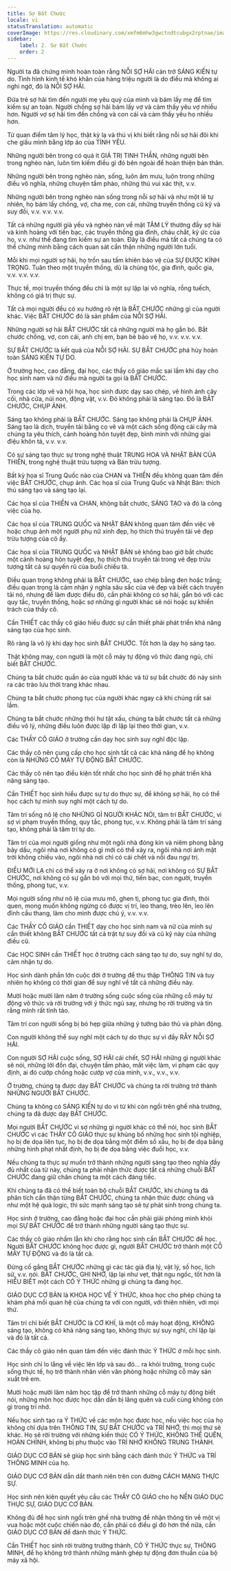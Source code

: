 ```yaml
---
title: Sự Bắt Chước
locale: vi
statusTranslation: automatic
coverImage: https://res.cloudinary.com/xmfm6mhw3gwctndtcubgx2rptnae/image/upload/v1740337243/small_cover_educacion_fundamental_a051170f1c.webp
sidebar:
    label: 2. Sự Bắt Chước
    order: 2
---
```

Người ta đã chứng minh hoàn toàn rằng NỖI SỢ HÃI cản trở SÁNG KIẾN tự do. Tình hình kinh tế khó khăn của hàng triệu người là do điều mà không ai nghi ngờ, đó là NỖI SỢ HÃI.

Đứa trẻ sợ hãi tìm đến người mẹ yêu quý của mình và bám lấy mẹ để tìm kiếm sự an toàn. Người chồng sợ hãi bám lấy vợ và cảm thấy yêu vợ nhiều hơn. Người vợ sợ hãi tìm đến chồng và con cái và cảm thấy yêu họ nhiều hơn.

Từ quan điểm tâm lý học, thật kỳ lạ và thú vị khi biết rằng nỗi sợ hãi đôi khi che giấu mình bằng lớp áo của TÌNH YÊU.

Những người bên trong có quá ít GIÁ TRỊ TINH THẦN, những người bên trong nghèo nàn, luôn tìm kiếm điều gì đó bên ngoài để hoàn thiện bản thân.

Những người bên trong nghèo nàn, sống, luôn âm mưu, luôn trong những điều vô nghĩa, những chuyện tầm phào, những thú vui xác thịt, v.v.

Những người bên trong nghèo nàn sống trong nỗi sợ hãi và như một lẽ tự nhiên, họ bám lấy chồng, vợ, cha mẹ, con cái, những truyền thống cũ kỹ và suy đồi, v.v. v.v. v.v.

Tất cả những người già yếu và nghèo nàn về mặt TÂM LÝ thường đầy sợ hãi và kinh hoàng với tiền bạc, các truyền thống gia đình, cháu chắt, ký ức của họ, v.v. như thể đang tìm kiếm sự an toàn. Đây là điều mà tất cả chúng ta có thể chứng minh bằng cách quan sát cẩn thận những người lớn tuổi.

Mỗi khi mọi người sợ hãi, họ trốn sau tấm khiên bảo vệ của SỰ ĐƯỢC KÍNH TRỌNG. Tuân theo một truyền thống, dù là chủng tộc, gia đình, quốc gia, v.v. v.v. v.v.

Thực tế, mọi truyền thống đều chỉ là một sự lặp lại vô nghĩa, rỗng tuếch, không có giá trị thực sự.

Tất cả mọi người đều có xu hướng rõ rệt là BẮT CHƯỚC những gì của người khác. Việc BẮT CHƯỚC đó là sản phẩm của NỖI SỢ HÃI.

Những người sợ hãi BẮT CHƯỚC tất cả những người mà họ gắn bó. Bắt chước chồng, vợ, con cái, anh chị em, bạn bè bảo vệ họ, v.v. v.v. v.v.

SỰ BẮT CHƯỚC là kết quả của NỖI SỢ HÃI. SỰ BẮT CHƯỚC phá hủy hoàn toàn SÁNG KIẾN TỰ DO.

Ở trường học, cao đẳng, đại học, các thầy cô giáo mắc sai lầm khi dạy cho học sinh nam và nữ điều mà người ta gọi là BẮT CHƯỚC.

Trong các lớp vẽ và hội họa, học sinh được dạy sao chép, vẽ hình ảnh cây cối, nhà cửa, núi non, động vật, v.v. Đó không phải là sáng tạo. Đó là BẮT CHƯỚC, CHỤP ẢNH.

Sáng tạo không phải là BẮT CHƯỚC. Sáng tạo không phải là CHỤP ẢNH. Sáng tạo là dịch, truyền tải bằng cọ vẽ và một cách sống động cái cây mà chúng ta yêu thích, cảnh hoàng hôn tuyệt đẹp, bình minh với những giai điệu khôn tả, v.v. v.v.

Có sự sáng tạo thực sự trong nghệ thuật TRUNG HOA VÀ NHẬT BẢN CỦA THIỀN, trong nghệ thuật trừu tượng và Bán trừu tượng.

Bất kỳ họa sĩ Trung Quốc nào của CHAN và THIỀN đều không quan tâm đến việc BẮT CHƯỚC, chụp ảnh. Các họa sĩ của Trung Quốc và Nhật Bản: thích thú sáng tạo và sáng tạo lại.

Các họa sĩ của THIỀN và CHAN, không bắt chước, SÁNG TẠO và đó là công việc của họ.

Các họa sĩ của TRUNG QUỐC và NHẬT BẢN không quan tâm đến việc vẽ hoặc chụp ảnh một người phụ nữ xinh đẹp, họ thích thú truyền tải vẻ đẹp trừu tượng của cô ấy.

Các họa sĩ của TRUNG QUỐC và NHẬT BẢN sẽ không bao giờ bắt chước một cảnh hoàng hôn tuyệt đẹp, họ thích thú truyền tải trong vẻ đẹp trừu tượng tất cả sự quyến rũ của buổi chiều tà.

Điều quan trọng không phải là BẮT CHƯỚC, sao chép bằng đen hoặc trắng; điều quan trọng là cảm nhận ý nghĩa sâu sắc của vẻ đẹp và biết cách truyền tải nó, nhưng để làm được điều đó, cần phải không có sợ hãi, gắn bó với các quy tắc, truyền thống, hoặc sợ những gì người khác sẽ nói hoặc sự khiển trách của thầy cô.

Cần THIẾT các thầy cô giáo hiểu được sự cần thiết phải phát triển khả năng sáng tạo của học sinh.

Rõ ràng là vô lý khi dạy học sinh BẮT CHƯỚC. Tốt hơn là dạy họ sáng tạo.

Thật không may, con người là một cỗ máy tự động vô thức đang ngủ, chỉ biết BẮT CHƯỚC.

Chúng ta bắt chước quần áo của người khác và từ sự bắt chước đó nảy sinh ra các trào lưu thời trang khác nhau.

Chúng ta bắt chước phong tục của người khác ngay cả khi chúng rất sai lầm.

Chúng ta bắt chước những thói hư tật xấu, chúng ta bắt chước tất cả những điều vô lý, những điều luôn được lặp đi lặp lại theo thời gian, v.v.

Các THẦY CÔ GIÁO ở trường cần dạy học sinh suy nghĩ độc lập.

Các thầy cô nên cung cấp cho học sinh tất cả các khả năng để họ không còn là NHỮNG CỖ MÁY TỰ ĐỘNG BẮT CHƯỚC.

Các thầy cô nên tạo điều kiện tốt nhất cho học sinh để họ phát triển khả năng sáng tạo.

Cần THIẾT học sinh hiểu được sự tự do thực sự, để không sợ hãi, họ có thể học cách tự mình suy nghĩ một cách tự do.

Tâm trí sống nô lệ cho NHỮNG GÌ NGƯỜI KHÁC NÓI, tâm trí BẮT CHƯỚC, vì sợ vi phạm truyền thống, quy tắc, phong tục, v.v. Không phải là tâm trí sáng tạo, không phải là tâm trí tự do.

Tâm trí của mọi người giống như một ngôi nhà đóng kín và niêm phong bằng bảy dấu, ngôi nhà nơi không có gì mới có thể xảy ra, ngôi nhà nơi ánh mặt trời không chiếu vào, ngôi nhà nơi chỉ có cái chết và nỗi đau ngự trị.

ĐIỀU MỚI LẠ chỉ có thể xảy ra ở nơi không có sợ hãi, nơi không có SỰ BẮT CHƯỚC, nơi không có sự gắn bó với mọi thứ, tiền bạc, con người, truyền thống, phong tục, v.v.

Mọi người sống như nô lệ của mưu mô, ghen tị, phong tục gia đình, thói quen, mong muốn không ngừng có được vị trí, leo thang, trèo lên, leo lên đỉnh cầu thang, làm cho mình được chú ý, v.v. v.v.

Các THẦY CÔ GIÁO cần THIẾT dạy cho học sinh nam và nữ của mình sự cần thiết không BẮT CHƯỚC tất cả trật tự suy đồi và cũ kỹ này của những điều cũ.

Các HỌC SINH cần THIẾT học ở trường cách sáng tạo tự do, suy nghĩ tự do, cảm nhận tự do.

Học sinh dành phần lớn cuộc đời ở trường để thu thập THÔNG TIN và tuy nhiên họ không có thời gian để suy nghĩ về tất cả những điều này.

Mười hoặc mười lăm năm ở trường sống cuộc sống của những cỗ máy tự động vô thức và rời trường với ý thức ngủ say, nhưng họ rời trường và tin rằng mình rất tỉnh táo.

Tâm trí con người sống bị bó hẹp giữa những ý tưởng bảo thủ và phản động.

Con người không thể suy nghĩ một cách tự do thực sự vì đầy RẪY NỖI SỢ HÃI.

Con người SỢ HÃI cuộc sống, SỢ HÃI cái chết, SỢ HÃI những gì người khác sẽ nói, những lời đồn đại, chuyện tầm phào, mất việc làm, vi phạm các quy định, ai đó cướp chồng hoặc cướp vợ của mình, v.v., v.v., v.v.

Ở trường, chúng ta được dạy BẮT CHƯỚC và chúng ta rời trường trở thành NHỮNG NGƯỜI BẮT CHƯỚC.

Chúng ta không có SÁNG KIẾN tự do vì từ khi còn ngồi trên ghế nhà trường, chúng ta đã được dạy BẮT CHƯỚC.

Mọi người BẮT CHƯỚC vì sợ những gì người khác có thể nói, học sinh BẮT CHƯỚC vì các THẦY CÔ GIÁO thực sự khủng bố những học sinh tội nghiệp, họ bị đe dọa liên tục, họ bị đe dọa bằng một điểm số xấu, họ bị đe dọa bằng những hình phạt nhất định, họ bị đe dọa bằng việc đuổi học, v.v.

Nếu chúng ta thực sự muốn trở thành những người sáng tạo theo nghĩa đầy đủ nhất của từ này, chúng ta phải nhận thức được tất cả những chuỗi BẮT CHƯỚC đang giữ chân chúng ta một cách đáng tiếc.

Khi chúng ta đã có thể biết toàn bộ chuỗi BẮT CHƯỚC, khi chúng ta đã phân tích cẩn thận từng BẮT CHƯỚC, chúng ta nhận thức được chúng và như một hệ quả logic, thì sức mạnh sáng tạo sẽ tự phát sinh trong chúng ta.

Học sinh ở trường, cao đẳng hoặc đại học cần phải giải phóng mình khỏi mọi SỰ BẮT CHƯỚC để trở thành những người sáng tạo thực sự.

Các thầy cô giáo nhầm lẫn khi cho rằng học sinh cần BẮT CHƯỚC để học. Người BẮT CHƯỚC không học được gì, người BẮT CHƯỚC trở thành một CỖ MÁY TỰ ĐỘNG và đó là tất cả.

Đừng cố gắng BẮT CHƯỚC những gì các tác giả địa lý, vật lý, số học, lịch sử, v.v. nói. BẮT CHƯỚC, GHI NHỚ, lặp lại như vẹt, thật ngu ngốc, tốt hơn là HIỂU BIẾT một cách CÓ Ý THỨC những gì chúng ta đang học.

GIÁO DỤC CƠ BẢN là KHOA HỌC VỀ Ý THỨC, khoa học cho phép chúng ta khám phá mối quan hệ của chúng ta với con người, với thiên nhiên, với mọi thứ.

Tâm trí chỉ biết BẮT CHƯỚC là CƠ KHÍ, là một cỗ máy hoạt động, KHÔNG sáng tạo, không có khả năng sáng tạo, không thực sự suy nghĩ, chỉ lặp lại và đó là tất cả.

Các thầy cô giáo nên quan tâm đến việc đánh thức Ý THỨC ở mỗi học sinh.

Học sinh chỉ lo lắng về việc lên lớp và sau đó... ra khỏi trường, trong cuộc sống thực tế, họ trở thành nhân viên văn phòng hoặc những cỗ máy sản xuất trẻ em.

Mười hoặc mười lăm năm học tập để trở thành những cỗ máy tự động biết nói, những môn học được học dần dần bị lãng quên và cuối cùng không còn gì trong trí nhớ.

Nếu học sinh tạo ra Ý THỨC về các môn học được học, nếu việc học của họ không chỉ dựa trên THÔNG TIN, SỰ BẮT CHƯỚC và TRÍ NHỚ, thì mọi thứ sẽ khác. Họ sẽ rời trường với những kiến thức CÓ Ý THỨC, KHÔNG THỂ QUÊN, HOÀN CHỈNH, không bị phụ thuộc vào TRÍ NHỚ KHÔNG TRUNG THÀNH.

GIÁO DỤC CƠ BẢN sẽ giúp học sinh bằng cách đánh thức Ý THỨC và TRÍ THÔNG MINH của họ.

GIÁO DỤC CƠ BẢN dẫn dắt thanh niên trên con đường CÁCH MẠNG THỰC SỰ.

Học sinh nên kiên quyết yêu cầu các THẦY CÔ GIÁO cho họ NỀN GIÁO DỤC THỰC SỰ, GIÁO DỤC CƠ BẢN.

Không đủ để học sinh ngồi trên ghế nhà trường để nhận thông tin về một vị vua hoặc một cuộc chiến nào đó, cần phải có điều gì đó hơn thế nữa, cần GIÁO DỤC CƠ BẢN để đánh thức Ý THỨC.

Cần THIẾT học sinh rời trường trưởng thành, CÓ Ý THỨC thực sự, THÔNG MINH, để họ không trở thành những mảnh ghép tự động đơn thuần của bộ máy xã hội.

